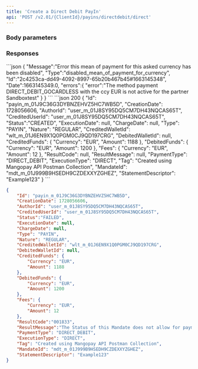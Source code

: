 ```yaml
---
title: 'Create a Direct Debit PayIn'  
api: 'POST /v2.01/{ClientId}/payins/directdebit/direct'  
---
```


  

### Body parameters  

<AuthorId />  

<CreditedUserId />  

<CreditedWalletId />  

<DebitedFunds11 />  

<Fees10 />  

<Tag />  

<MandateId />  

<StatementDescriptor1 />  

<ProfilingAttemptReference />  

### Responses  

<AccordionGroup><Accordion title="200">  

<IdResponse />  

<CreationDateResponse />  

<AuthorIdResponse />  

<CreditedUserIdResponse />  

<Status2Response />  

<ExecutionDateResponse />  

<ChargeDateResponse />  

<TypeResponse />  

<NatureResponse />  

<CreditedWalletIdResponse />  

<DebitedWalletId1Response />  

<CreditedFunds5Response />  

<DebitedFunds7Response />  

<Fees4Response />  

<ResultCodeResponse />  

<ResultMessageResponse />  

<PaymentType2Response />  

<ExecutionTypeResponse />  

<Tag2Response />  

<MandateIdResponse />  

<StatementDescriptorResponse /></Accordion><Accordion title="200 - Failed due to invalid mandate status">  

<IdResponse />  

<CreationDateResponse />  

<AuthorIdResponse />  

<CreditedUserIdResponse />  

<Status2Response />  

<ExecutionDateResponse />  

<ChargeDateResponse />  

<TypeResponse />  

<NatureResponse />  

<CreditedWalletIdResponse />  

<DebitedWalletId1Response />  

<CreditedFunds5Response />  

<DebitedFunds7Response />  

<Fees4Response />  

<ResultCodeResponse />  

<ResultMessageResponse />  

<PaymentType2Response />  

<ExecutionTypeResponse />  

<TagResponse />  

<MandateIdResponse />  

<StatementDescriptor1Response />

</Accordion>

</AccordionGroup>  
<AccordionGroup>  

<Accordion title="400 - Payment method not activated">
```json  
{
    "Message":"Error this mean of payment for this asked currency has been disabled",
    "Type":"disabled_mean_of_payment_for_currency",
    "Id":"2c4253ca-dd49-4092-8997-65b20b467b45#1663145348",
    "Date":1663145349.0,
    "errors":{
        "error":"The method payment DIRECT_DEBIT_GOCARDLESS with the ccy EUR is not active for the partner Sandboxtest"
    }
}  
```
</Accordion>
</AccordionGroup>  

<ResponseExample>  
```json 200  
{
    "Id": "payin_m_01J9C36G3DYBNZEHVZ5HC7WB5D",
    "CreationDate": 1728056606,
    "AuthorId": "user_m_01J8SY95DQ5CM7DH43NQCAS65T",
    "CreditedUserId": "user_m_01J8SY95DQ5CM7DH43NQCAS65T",
    "Status":"CREATED",
    "ExecutionDate": null,
    "ChargeDate": null,
    "Type": "PAYIN",
    "Nature": "REGULAR",
    "CreditedWalletId": "wlt_m_01J6EN9X1Q0PGM0CJ9QD197CRG",
    "DebitedWalletId": null,
    "CreditedFunds": {
        "Currency": "EUR",
        "Amount": 1188
    },
    "DebitedFunds": {
        "Currency": "EUR",
        "Amount": 1200
    },
    "Fees": {
        "Currency": "EUR",
        "Amount": 12
    },
    "ResultCode": null,
    "ResultMessage": null,
    "PaymentType": "DIRECT_DEBIT",
    "ExecutionType": "DIRECT",
    "Tag": "Created using Mangopay API Postman Collection",
    "MandateId": "mdt_m_01J999B9HSEDH9CZDEXXYZGHEZ",
    "StatementDescriptor": "Example123"
}
```  

```json 200 - Failed due to invalid mandate status  
{
    "Id": "payin_m_01J9C36G3DYBNZEHVZ5HC7WB5D",
    "CreationDate": 1728056606,
    "AuthorId": "user_m_01J8SY95DQ5CM7DH43NQCAS65T",
    "CreditedUserId": "user_m_01J8SY95DQ5CM7DH43NQCAS65T",
    "Status":"FAILED",
    "ExecutionDate": null,
    "ChargeDate": null,
    "Type": "PAYIN",
    "Nature": "REGULAR",
    "CreditedWalletId": "wlt_m_01J6EN9X1Q0PGM0CJ9QD197CRG",
    "DebitedWalletId": null,
    "CreditedFunds": {
        "Currency": "EUR",
        "Amount": 1188
    },
    "DebitedFunds": {
        "Currency": "EUR",
        "Amount": 1200
    },
    "Fees": {
        "Currency": "EUR",
        "Amount": 12
    },
    "ResultCode":"001833",
    "ResultMessage":"The Status of this Mandate does not allow for payments",
    "PaymentType": "DIRECT_DEBIT",
    "ExecutionType": "DIRECT",
    "Tag": "Created using Mangopay API Postman Collection",
    "MandateId": "mdt_m_01J999B9HSEDH9CZDEXXYZGHEZ",
    "StatementDescriptor": "Example123"
}
```

</ResponseExample>  

<RequestExample>  

<RestCreateDirectDebitPayin />
<PhpCreateDirectDebitPayin />
<NodeCreateDirectDebitPayin />
<RubyCreateDirectDebitPayin />
<JavaCreateDirectDebitPayin />
<PythonCreateDirectDebitPayin />
<NetCreateDirectDebitPayin />

</RequestExample>